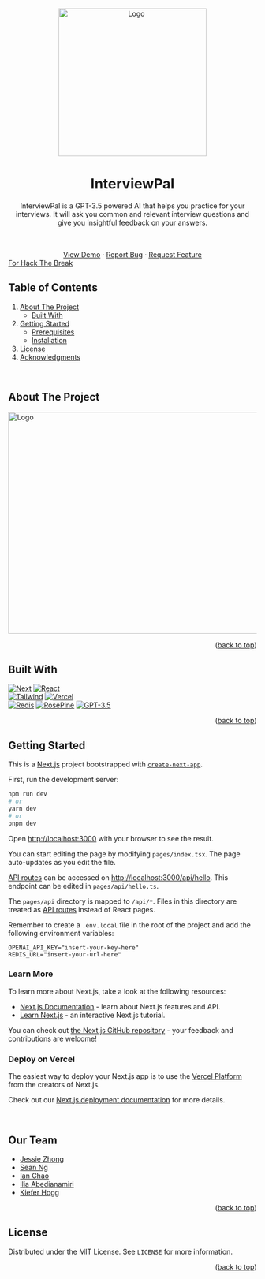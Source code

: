 
<a name="readme-top"></a>


<br />
<div align="center">
  <a href="https://interviewpal.vercel.app/">
    <img src="https://user-images.githubusercontent.com/37903573/226234526-bda7a3b0-1b4a-45a4-bb69-1bdc7f77c914.png" alt="Logo" width="300" height="300" />
  </a>
  <h1 align="center">InterviewPal</h1>
  <p align="center">
    InterviewPal is a GPT-3.5 powered AI that helps you practice for your interviews. It will ask you common and relevant interview questions and give you insightful feedback on your answers.
  </p>
    <br />
    <br />
    <a href="https://youtu.be/6CdYp6nNhCk">View Demo</a>
    ·
    <a href="https://github.com/InterviewPal/InterviewPal/issues">Report Bug</a>
    ·
    <a href="https://github.com/InterviewPal/InterviewPal/issues">Request Feature</a>
</div>
<a href="https://hackthebreak2023.com/">For Hack The Break</a>

## Table of Contents
<ol>
  <li>
    <a href="src/lib/data/artifacts-details#about-the-project">About The Project</a>
    <ul>
      <li><a href="src/lib/data/artifacts-details#built-with">Built With</a></li>
    </ul>
  </li>
  <li>
    <a href="src/lib/data/artifacts-details#getting-started">Getting Started</a>
    <ul>
      <li><a href="src/lib/data/artifacts-details#prerequisites">Prerequisites</a></li>
      <li><a href="src/lib/data/artifacts-details#installation">Installation</a></li>
    </ul>
  </li>
  <li><a href="src/lib/data/artifacts-details#license">License</a></li>
  <li><a href="src/lib/data/artifacts-details#acknowledgments">Acknowledgments</a></li>
</ol>


<br />

## About The Project

<a href="https://interviewpal.vercel.app/">
  <img src="public/frontpage.png" alt="Logo" width="800" height="450" />
</a>


<p align="right">(<a href="src/lib/data/artifacts-details#readme-top">back to top</a>)</p>



## Built With

[![Next][Next.js]][Next-url]
[![React][React.js]][React-url] \
[![Tailwind][Tailwind.css]][Tailwind-url]
[![Vercel][Vercel]][Vercel-url] \
[![Redis][Redis]][Redis-url]
[![RosePine][RosePine]][RosePine-url]
[![GPT-3.5][GPT-3.5]][GPT-3.5-url]

<p align="right">(<a href="src/lib/data/artifacts-details#readme-top">back to top</a>)</p>



## Getting Started

This is a [Next.js](https://nextjs.org/) project bootstrapped with [`create-next-app`](https://github.com/vercel/next.js/tree/canary/packages/create-next-app).

First, run the development server:

```bash
npm run dev
# or
yarn dev
# or
pnpm dev
```

Open [http://localhost:3000](http://localhost:3000) with your browser to see the result.

You can start editing the page by modifying `pages/index.tsx`. The page auto-updates as you edit the file.

[API routes](https://nextjs.org/docs/api-routes/introduction) can be accessed on [http://localhost:3000/api/hello](http://localhost:3000/api/hello). This endpoint can be edited in `pages/api/hello.ts`.

The `pages/api` directory is mapped to `/api/*`. Files in this directory are treated as [API routes](https://nextjs.org/docs/api-routes/introduction) instead of React pages.

Remember to create a `.env.local` file in the root of the project and add the following environment variables:

```
OPENAI_API_KEY="insert-your-key-here"
REDIS_URL="insert-your-url-here"
```

### Learn More

To learn more about Next.js, take a look at the following resources:

- [Next.js Documentation](https://nextjs.org/docs) - learn about Next.js features and API.
- [Learn Next.js](https://nextjs.org/learn) - an interactive Next.js tutorial.

You can check out [the Next.js GitHub repository](https://github.com/vercel/next.js/) - your feedback and contributions are welcome!

### Deploy on Vercel

The easiest way to deploy your Next.js app is to use the [Vercel Platform](https://vercel.com/new?utm_medium=default-template&filter=next.js&utm_source=create-next-app&utm_campaign=create-next-app-readme) from the creators of Next.js.

Check out our [Next.js deployment documentation](https://nextjs.org/docs/deployment) for more details.

<br />

## Our Team

* [Jessie Zhong](https://github.com/token03)
* [Sean Ng](https://github.com/23o4i7)
* [Ian Chao](https://github.com/iantelli)
* [Ilia Abedianamiri](https://github.com/iliaamiri)
* [Kiefer Hogg](https://github.com/Kieferhogg)

<p align="right">(<a href="src/lib/data/artifacts-details#readme-top">back to top</a>)</p>

## License

Distributed under the MIT License. See `LICENSE` for more information.

<p align="right">(<a href="src/lib/data/artifacts-details#readme-top">back to top</a>)</p>


[Next.js]: https://img.shields.io/badge/next.js-000000?style=for-the-badge&logo=nextdotjs&logoColor=white
[Next-url]: https://nextjs.org/
[React.js]: https://img.shields.io/badge/React-20232A?style=for-the-badge&logo=react&logoColor=61DAFB
[React-url]: https://reactjs.org/
[Tailwind.css]: https://img.shields.io/badge/Tailwind_CSS-38B2AC?style=for-the-badge&logo=tailwind-css&logoColor=white
[Tailwind-url]: https://tailwindcss.com/
[Vercel]: https://img.shields.io/badge/Vercel-000000?style=for-the-badge&logo=vercel&logoColor=white
[Vercel-url]: https://vercel.com/
[RosePine]: https://img.shields.io/badge/RosePine-26233a?style=for-the-badge&logo=rosepine&logoColor=purple
[RosePine-url]: https://rosepine.com/
[GPT-3.5]: https://img.shields.io/badge/GPT--3-31748f?style=for-the-badge&logo=gpt3&logoColor=white
[GPT-3.5-url]: https://openai.com/blog/openai-api/
[Redis]: https://img.shields.io/badge/redis-%23DD0031.svg?&style=for-the-badge&logo=redis&logoColor=white
[Redis-url]: https://redis.io/
